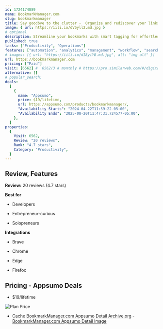 ```yaml
---
id: 1724174889
name: BookmarkManager.com
slug: bookmarkmanager
title: Say goodbye to the clutter -  Organize and rediscover your links with the power of tags
image: { url: https://iili.io/dV5yll2.md.jpg }
# optional
description: Streamline your bookmarks with smart tagging for effortless organization.Access your bookmarks seamlessly across all your devices and search with ease from your browser's address bar
published: true
tasks: ["Productivity", "Operations"]
features: ["automation", "analytics", "management", "workflow", "search"]
# images: [{ url: "https://iili.io/dI8yiYB.md.jpg", alt: "img alt" }]
url: https://bookmarkmanager.com
pricing: ["Paid"]
visit: [6562] #  6562/3 # monthly # https://pro.similarweb.com/#/digitalsuite/websiteanalysis/home
alternative: []
# popular_search:
deals:
  [
    {
      name: "Appsumo",
      price: $19/lifetime,
      url: https://appsumo.com/products/bookmarkmanager/,
      "Availability Starts": "2024-04-22T11:59:22-05:00",
      "Availability Ends": "2025-08-20T11:47:31.724577-05:00",
    },
  ]
properties:
  {
    Visit: 6562,
    Review: "20 reviews",
    Rank: "4.7 stars",
    Category: "Productivity",
  }
---
```


## Review, Features

**Review:** 20 reviews (4.7 stars)

**Best for**

- Developers

- Entrepreneur-curious

- Solopreneurs

**Integrations**

- Brave

- Chrome

- Edge

- Firefox

## Pricing - Appsumo Deals

- $19/lifetime

<Img src="https://iili.io/dV7T7Wv.png" alt="Plan Price" />

- Cache [BookmarkManager.com Appsumo Detail Archive.org](https://web.archive.org/web/*/https://appsumo.com/products/bookmarkmanager/) - [BookmarkManager.com Appsumo Detail Image](https://iili.io/dV7uA2S.png)
